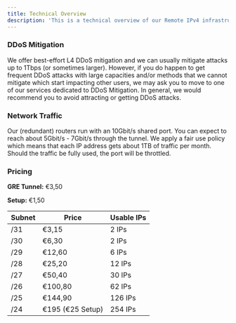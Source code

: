 ```yaml
---
title: Technical Overview
description: 'This is a technical overview of our Remote IPv4 infrastructure'
---
```


### DDoS Mitigation ###
We offer best-effort L4 DDoS mitigation and we can usually mitigate attacks up to 1Tbps (or sometimes larger). However, if you do happen to get frequent DDoS attacks with large capacities and/or methods that we cannot mitigate which start impacting other users, we may ask you to move to one of our services dedicated to DDoS Mitigation. In general, we would recommend you to avoid attracting or getting DDoS attacks.

### Network Traffic ###
Our (redundant) routers run with an 10Gbit/s shared port. You can expect to reach about 5Gbit/s - 7Gbit/s through the tunnel. We apply a fair use policy which means that each IP address gets about 1TB of traffic per month. Should the traffic be fully used, the port will be throttled.

### Pricing ###
<Accordion title="Remote IPv4 Pricing (Monthly) (Frankfurt)">

**GRE Tunnel:** €3,50

**Setup:** €1,50

| Subnet   | Price                           | Usable IPs                           |
| -------- | ------------------------------------- | ------------------------------------- |
| /31      | €3,15             | 2 IPs                    |
| /30      | €6,30 | 2 IPs   |
| /29      | €12,60 | 6 IPs   |
| /28   | €25,20 | 12 IPs   |
| /27   | €50,40 | 30 IPs   |
| /26   | €100,80 | 62 IPs   |
| /25   | €144,90 | 126 IPs   |
| /24   | €195 (€25 Setup) | 254 IPs   |
</Accordion>